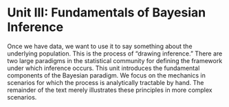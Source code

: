 # Unit III: Fundamentals of Bayesian Inference {-}

Once we have data, we want to use it to say something about the underlying population.  This is the process of "drawing inference."  There are two large paradigms in the statistical community for defining the framework under which inference occurs. This unit introduces the fundamental components of the Bayesian paradigm. We focus on the mechanics in scenarios for which the process is analytically tractable by hand.  The remainder of the text merely illustrates these principles in more complex scenarios.
